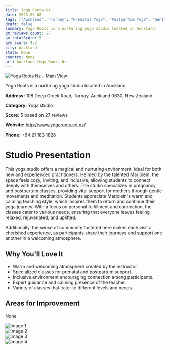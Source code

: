 ```yaml
---
title: Yoga Roots Nz
date: 2025-03-08
tags: ["Auckland", "Torbay", "Prenatal Yoga", "Postpartum Yoga", "Gentle Yoga", "Nurturing", "Inclusive", "Auckland"]  
draft: false
summary: Yoga Roots is a nurturing yoga studio located in Auckland.
gm_reviews_count: 27
gm_totalScore: 5
gym_score: 4.3
city: Auckland
state: None
country: None
url: Auckland_Yoga_Roots_Nz
---
```


<div className="aspect-[16/9] relative my-8">
  <img 
    src="https://lh5.googleusercontent.com/p/AF1QipOqQtEBtroTuigTRT7FkQKhmGXmZNouCNRO8QFh=w1920-h1080-k-no"
    alt="Yoga Roots Nz - Main View"
    className="object-cover absolute inset-0 w-full h-full rounded-lg"
  />
</div>

Yoga Roots is a nurturing yoga studio located in Auckland.

**Address:** 108 Deep Creek Road, Torbay, Auckland 0630, New Zealand

**Category:** Yoga studio

**Score:** 5 based on 27 reviews

**Website:** http://www.yogaroots.co.nz/

**Phone:** +64 21 183 1828

# Studio Presentation

This yoga studio offers a magical and nurturing environment, ideal for both new and experienced practitioners. Helmed by the talented Marjolein, the space feels cozy, inviting, and inclusive, allowing students to connect deeply with themselves and others. The studio specializes in pregnancy and postpartum classes, providing vital support for mothers through gentle movements and meditation. Students appreciate Marjolein's warm and calming teaching style, which inspires them to return and continue their yoga journey. With a focus on personal fulfillment and connection, the classes cater to various needs, ensuring that everyone leaves feeling relaxed, rejuvenated, and uplifted.

Additionally, the sense of community fostered here makes each visit a cherished experience, as participants share their journeys and support one another in a welcoming atmosphere.

## Why You'll Love It

- Warm and welcoming atmosphere created by the instructor.
- Specialized classes for prenatal and postpartum support.
- Inclusive environment encouraging connection among participants.
- Expert guidance and calming presence of the teacher.
- Variety of classes that cater to different levels and needs.

## Areas for Improvement

None

<div className="grid grid-cols-1 xl:grid-cols-2 gap-4 my-8">
<div className="aspect-[4/3] relative"><img src="https://lh5.googleusercontent.com/p/AF1QipMXWAWNRdx1hZS0jPZuoagM-NAQC2S5suv8p9Qx=w1920-h1080-k-no" alt="Image 1" className="object-cover absolute inset-0 w-full h-full rounded-lg" /></div>
<div className="aspect-[4/3] relative"><img src="https://lh5.googleusercontent.com/p/AF1QipNr0cY9dDUSIKs-_ZSrCs_aofabhd8RGVH1-Kyt=w1920-h1080-k-no" alt="Image 2" className="object-cover absolute inset-0 w-full h-full rounded-lg" /></div>
<div className="aspect-[4/3] relative"><img src="https://lh5.googleusercontent.com/p/AF1QipNn11_sVEgNMgAWZw4-sunapl1yWByiCkL8ZHAb=w1920-h1080-k-no" alt="Image 3" className="object-cover absolute inset-0 w-full h-full rounded-lg" /></div>
<div className="aspect-[4/3] relative"><img src="https://lh5.googleusercontent.com/p/AF1QipOSHUerAqvWTgEjwj3xyeOAv9ZxgOluyEtFBxxW=w1920-h1080-k-no" alt="Image 4" className="object-cover absolute inset-0 w-full h-full rounded-lg" /></div>
</div>